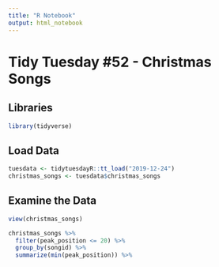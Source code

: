 ```yaml
---
title: "R Notebook"
output: html_notebook
---
```

# Tidy Tuesday #52 - Christmas Songs 

## Libraries
```r
library(tidyverse)
```

## Load Data
```r
tuesdata <- tidytuesdayR::tt_load("2019-12-24")
christmas_songs <- tuesdata$christmas_songs
```

## Examine the Data
```r
view(christmas_songs)

christmas_songs %>%
  filter(peak_position <= 20) %>%
  group_by(songid) %>%
  summarize(min(peak_position)) %>%
```

